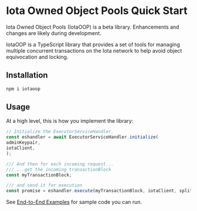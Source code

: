 # Iota Owned Object Pools Quick Start


<Callout type="info">
	Iota Owned Object Pools (IotaOOP) is a beta library. Enhancements and changes are likely during
	development.
</Callout>

IotaOOP is a TypeScript library that provides a set of tools for managing multiple concurrent
transactions on the Iota network to help avoid object equivocation and locking.

## Installation

```sh npm2yarn
npm i iotaoop
```

## Usage

At a high level, this is how you implement the library:

```ts
// Initialize the ExecutorServiceHandler.
const eshandler = await ExecutorServiceHandler.initialize(
adminKeypair,
iotaClient,
);

/// And then for each incoming request...
/// ...get the incoming transactionBlock
const myTransactionBlock;

/// and send it for execution
const promise = eshandler.execute(myTransactionBlock, iotaClient, splitStrategy);
```

See [End-to-End Examples](/typescript/owned-object-pool/examples) for sample code you can run.
